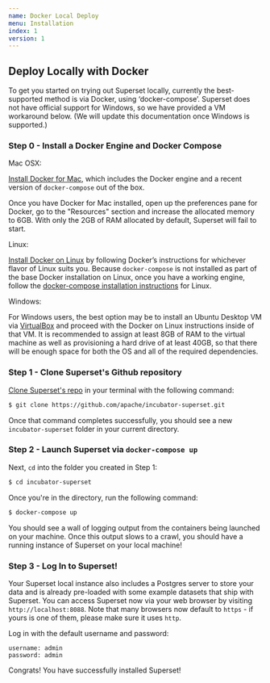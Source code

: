 ```yaml
---
name: Docker Local Deploy
menu: Installation
index: 1
version: 1
---
```


Deploy Locally with Docker
-------------

To get you started on trying out Superset locally, currently the best-supported method is via Docker, using ‘docker-compose’. Superset does not have official support for Windows, so we have provided a VM workaround below. (We will update this documentation once Windows is supported.)

### Step 0 - Install a Docker Engine and Docker Compose 

Mac OSX:

[Install Docker for Mac](https://docs.docker.com/docker-for-mac/install/), which includes the Docker engine and a recent version of `docker-compose` out of the box.

Once you have Docker for Mac installed, open up the preferences pane for Docker, go to the "Resources" section and increase the allocated memory to 6GB. With only the 2GB of RAM allocated by default, Superset will fail to start.

Linux:

[Install Docker on Linux](https://docs.docker.com/engine/install/) by following Docker’s instructions for whichever flavor of Linux suits you. Because `docker-compose` is not installed as part of the base Docker installation on Linux, once you have a working engine, follow the
[docker-compose installation instructions](https://docs.docker.com/compose/install/) for Linux.
    

Windows:

For Windows users, the best option may be to install an Ubuntu Desktop VM via [VirtualBox](https://www.virtualbox.org/) and proceed with the Docker on Linux instructions inside of that VM. It is recommended to assign at least 8GB of RAM to the virtual machine
as well as provisioning a hard drive of at least 40GB, so that there will be enough space for both the OS and all of the required dependencies.

### Step 1 - Clone Superset's Github repository

[Clone Superset's repo](https://github.com/apache/incubator-superset) in your terminal with the following command:

```bash
$ git clone https://github.com/apache/incubator-superset.git
```

Once that command completes successfully, you should see a new `incubator-superset`
folder in your current directory.

### Step 2 - Launch Superset via `docker-compose up`

Next, `cd` into the folder you created in Step 1:

```bash
$ cd incubator-superset
```

Once you're in the directory, run the following command:

```bash
$ docker-compose up
```

You should see a wall of logging output from the containers being launched on your
machine. Once this output slows to a crawl, you should have a running
instance of Superset on your local machine!
    
### Step 3 - Log In to Superset!

Your Superset local instance also includes a Postgres server to store your data and is already pre-loaded with some example datasets that ship with Superset. You can access Superset now via your web browser by visiting
`http://localhost:8088`. Note that many browsers now default to `https` - if
yours is one of them, please make sure it uses `http`.

Log in with the default username and password:

```
username: admin
password: admin 
```

Congrats! You have successfully installed Superset! 
